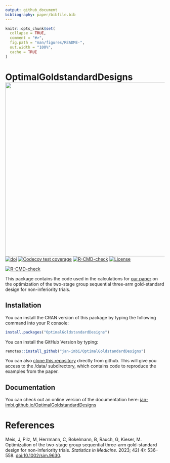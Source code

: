 ```yaml
---
output: github_document
bibliography: paper/bibfile.bib
---
```


<!-- README.md is generated from README.Rmd. Please edit that file -->

```r
knitr::opts_chunk$set(
  collapse = TRUE,
  comment = "#>",
  fig.path = "man/figures/README-",
  out.width = "100%",
  cache = TRUE
)
```

# OptimalGoldstandardDesigns <a href='https://github.com/jan-imbi/OptimalGoldstandardDesigns'><img src='man/figures/sticker.png' align="right" height="550" /></a>

<!-- badges: start -->
[![doi](https://img.shields.io/badge/doi-10.1002%2Fsim.9630-blue)](https://doi.org/10.1002/sim.9630)
[![Codecov test coverage](https://codecov.io/gh/jan-imbi/OptimalGoldstandardDesigns/branch/master/graph/badge.svg)](https://app.codecov.io/gh/jan-imbi/OptimalGoldstandardDesigns?branch=master)
[![R-CMD-check](https://github.com/jan-imbi/OptimalGoldstandardDesigns/workflows/R-CMD-check/badge.svg)](https://github.com/jan-imbi/OptimalGoldstandardDesigns/actions)
[![License](https://img.shields.io/github/license/jan-imbi/OptimalGoldstandardDesigns)](https://github.com/jan-imbi/OptimalGoldstandardDesigns/blob/master/LICENSE.md)

[![R-CMD-check](https://github.com/jan-imbi/OptimalGoldstandardDesigns/actions/workflows/R-CMD-check.yaml/badge.svg)](https://github.com/jan-imbi/OptimalGoldstandardDesigns/actions/workflows/R-CMD-check.yaml)
<!-- badges: end -->

This package contains the code used in the calculations for
[our paper](https://doi.org/10.1002/sim.9630)
on the optimization of the two-stage group sequential three-arm gold-standard
design for non-inferiority trials.

## Installation
You can install the CRAN version of this package by typing the following
command into your R console:
```r
install.packages("OptimalGoldstandardDesigns")
```

You can install the GitHub Version by typing:
```r
remotes::install_github("jan-imbi/OptimalGoldstandardDesigns")
```

You can also [clone this repository](https://docs.github.com/en/repositories/creating-and-managing-repositories/cloning-a-repository)
directly from github. This will
give you access to the /data/ subdirectory, which contains code to reproduce
the examples from the paper.

## Documentation
You can check out an online version of the documentation here:
[jan-imbi.github.io/OptimalGoldstandardDesigns](https://jan-imbi.github.io/OptimalGoldstandardDesigns/)


# References
Meis, J, Pilz, M, Herrmann, C, Bokelmann, B, Rauch, G, Kieser, M. Optimization of the two-stage group
sequential three-arm gold-standard design for non-inferiority trials. *Statistics in Medicine.* 2023; 42(
4): 536– 558. [doi:10.1002/sim.9630](https://doi.org/10.1002/sim.9630).
